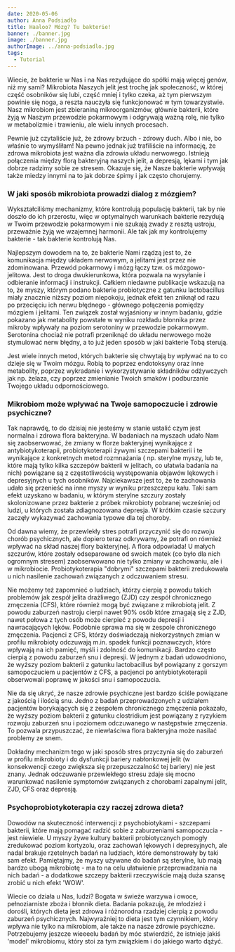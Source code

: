 ```yaml
---
date: 2020-05-06
author: Anna Podsiadło
title: Haaloo? Mózg? Tu bakterie!
banner: ./banner.jpg
image: ./banner.jpg
authorImage: ../anna-podsiadlo.jpg
tags:
  - Tutorial
---
```

Wiecie, że bakterie w Nas i na Nas rezydujące do spółki mają więcej genów, niż my sami? Mikrobiota Naszych jelit jest trochę jak społeczność, w której część osobników się lubi, część mniej i tylko czeka, aż tym pierwszym powinie się noga, a reszta nauczyła się funkcjonować w tym towarzystwie. Nasz mikrobiom jest zbieraniną mikroorganizmów, głównie bakterii, które żyją w Naszym przewodzie pokarmowym i odgrywają ważną rolę, nie tylko w metabolizmie i trawieniu, ale wielu innych procesach.

Pewnie już czytaliście już, że zdrowy brzuch - zdrowy duch. Albo i nie, bo właśnie to wymyśliłam! Na pewno jednak już trafiliście na informację, że zdrowa mikrobiota jest ważna dla zdrowia układu nerwowego. Istnieją połączenia między florą bakteryjną naszych jelit, a depresją, lękami i tym jak dobrze  radzimy sobie ze stresem. Okazuje się, że Nasze bakterie wpływają także miedzy innymi na to jak dobrze śpimy i jak często chorujemy.

### **W jaki sposób mikrobiota prowadzi dialog z mózgiem?**

Wykształciliśmy mechanizmy, które kontrolują populację bakterii, tak by nie doszło do ich przerostu, więc w optymalnych warunkach bakterie rezydują w Twoim przewodzie pokarmowym i nie szukają zwady z resztą ustroju, przeważnie żyją we wzajemnej harmonii. Ale tak jak my kontrolujemy bakterie - tak bakterie kontrolują Nas.

Najlepszym dowodem na to, że bakterie Nami rządzą jest to, że komunikacja między układem nerwowym, a jelitami jest przez nie zdominowana. Przewód pokarmowy i mózg łączy tzw. oś mózgowo-jelitowa. Jest to droga dwukierunkowa, która pozwala na wysyłanie i odbieranie informacji i instrukcji. Całkiem niedawne publikacje wskazują na to, że myszy, którym podano bakterie probiotyczne z gatunku lactobacillus miały znacznie niższy poziom niepokoju, jednak efekt ten zniknął od razu po przecięciu ich nerwu błędnego - głównego połączenia pomiędzy mózgiem i jelitami. Ten związek został wyjaśniony w innym badaniu, gdzie pokazano jak metabolity powstałe w wyniku rozkładu błonnika przez mikroby wpływały na poziom serotoniny w przewodzie pokarmowym. Serotonina chociaż nie potrafi przeniknąć do układu nerwowego może stymulować nerw błędny, a to już jeden sposób w jaki bakterie Tobą sterują.

Jest wiele innych metod, których bakterie się chwytają by wpływać na to co dzieje się w Twoim mózgu. Robią to poprzez endotoksyny oraz inne metabolity, poprzez  wykradanie i wykorzystywanie składników odżywczych jak  np. żelaza, czy poprzez zmienianie Twoich smaków i podburzanie Twojego układu odpornościowego.

### **Mikrobiom może wpływać na Twoje samopoczucie i zdrowie psychiczne?**

Tak naprawdę, to do dzisiaj nie jesteśmy w stanie ustalić czym jest normalna i zdrowa flora bakteryjna. W badaniach na myszach udało Nam się zaobserwować, że zmiany w florze bakteryjnej wynikające z antybiotykoterapii, probiotykoterapii żywymi szczepami bakterii i te wynikające z konkretnych metod rozmnażania ( np. sterylne myszy, lub te, które mają tylko kilka szczepów bakterii w jelitach, co ułatwia badania na nich) powiązane są z częstotliwością występowania objawów lękowych i depresyjnych u tych osobników. Najciekawsze jest to, że te zachowania udało się przenieść na inne myszy w wyniku przeszczepu kału. Taki sam efekt uzyskano w badaniu, w którym sterylne szczury zostały skolonizowane przez bakterie z próbek mikrobioty pobranej wcześniej od ludzi, u których została zdiagnozowana depresja. W krótkim czasie szczury zaczęły wykazywać zachowania typowe dla tej choroby.

Od dawna wiemy, że przewlekły stres potrafi przyczynić się do rozwoju chorób psychicznych, ale dopiero teraz odkrywamy, że potrafi on również wpływać na skład naszej flory bakteryjnej. A flora odpowiada! U małych szczurów, które zostały odseparowane od swoich matek (co było dla nich ogromnym stresem) zaobserwowano nie tylko zmiany w zachowaniu, ale i w mikrobiocie. Probiotykoterapia "dobrymi" szczepami bakterii zredukowała u nich nasilenie zachowań związanych z odczuwaniem stresu.

Nie możemy też zapomnieć o ludziach, którzy cierpią z powodu takich problemów jak zespół jelita drażliwego (ZJD) czy zespół chronicznego zmęczenia (CFS), które również mogą być związane z mikrobiotą jelit. Z powodu zaburzeń nastroju cierpi nawet 90% osób które zmagają się z ZJD, nawet połowa z tych osób może cierpieć z powodu depresji i nawracających lęków. Podobnie sprawa ma się w zespole chronicznego zmęczenia. Pacjenci z CFS, którzy doświadczają niekorzystnych zmian w profilu mikrobioty odczuwają m.in.  spadek funkcji poznawczych, które wpływają na ich pamięć, myśli i zdolność do komunikacji. Bardzo często cierpią z powodu zaburzeń snu i depresji. W jednym z badań udowodniono, że wyższy poziom bakterii z gatunku lactobacillus był powiązany z gorszym samopoczuciem u pacjentów z CFS, a pacjenci po antybiotykoterapii obserwowali poprawę w jakości snu i samopoczucia.

Nie da się ukryć, że nasze zdrowie psychiczne jest bardzo ściśle powiązane z jakością i ilością snu. Jedno z badań przeprowadzonych z udziałem pacjentów borykających się z zespołem chronicznego zmęczenia pokazało, że wyższy poziom bakterii z gatunku clostridium jest powiązany z ryzykiem rozwoju zaburzeń snu i poziomem odczuwanego w następstwie zmęczenia. To pozwala przypuszczać, że niewłaściwa flora bakteryjna może nasilać problemy ze snem.

Dokładny mechanizm tego w jaki sposób stres przyczynia się do zaburzeń w profilu mikrobioty i do dysfunkcji bariery nabłonkowej jelit (w konsekwencji czego zwiększa się przepuszczalność tej bariery) nie jest znany. Jednak odczuwanie przewlekłego stresu zdaje się mocno warunkować nasilenie symptomów związanych z chorobami zapalnymi jelit, ZJD, CFS oraz depresją.

### **Psychoprobiotykoterapia czy raczej zdrowa dieta?**

Dowodów na skuteczność interwencji z psychobiotykami - szczepami bakterii, które mają pomagać radzić sobie z zaburzeniami samopoczucia - jest niewiele. U myszy żywe kultury bakterii probiotycznych pomogły zredukować poziom kortyzolu, oraz zachowań lękowych i depresyjnych, ale nadal brakuje rzetelnych badań na ludziach, które demonstrowały by taki sam efekt. Pamiętajmy, że myszy używane do badań są sterylne, lub mają bardzo ubogą mikrobiotę - ma to na celu ułatwienie przeprowadzania na nich badań - a dodatkowe szczepy bakterii rzeczywiście mają duża szansę zrobić u nich efekt 'WOW'.

Wiecie co działa u Nas, ludzi? Bogata w świeże warzywa i owoce, pełnoziarniste zboża i błonnik dieta. Badania pokazują, że młodzież i dorośli, których dieta jest zdrowa i różnorodna rzadziej cierpią z powodu zaburzeń psychicznych. Najwyraźniej to dieta jest tym czynnikiem, który wpływa nie tylko na mikrobiom, ale także na nasze zdrowie psychiczne. Potrzebujemy jeszcze wieeeelu badań by móc stwierdzić, że istnieje jakiś 'model' mikrobiomu, który stoi za tym związkiem i do jakiego warto dążyć.